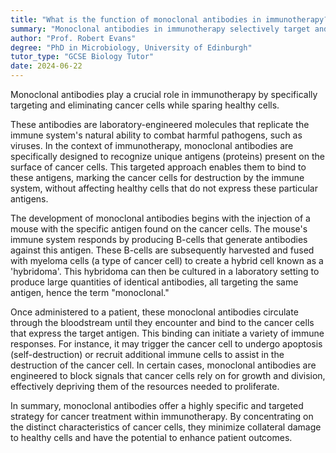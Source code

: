 ```yaml
---
title: "What is the function of monoclonal antibodies in immunotherapy?"
summary: "Monoclonal antibodies in immunotherapy selectively target and eliminate cancer cells while sparing healthy cells, enhancing treatment effectiveness and minimizing side effects."
author: "Prof. Robert Evans"
degree: "PhD in Microbiology, University of Edinburgh"
tutor_type: "GCSE Biology Tutor"
date: 2024-06-22
---
```


Monoclonal antibodies play a crucial role in immunotherapy by specifically targeting and eliminating cancer cells while sparing healthy cells.

These antibodies are laboratory-engineered molecules that replicate the immune system's natural ability to combat harmful pathogens, such as viruses. In the context of immunotherapy, monoclonal antibodies are specifically designed to recognize unique antigens (proteins) present on the surface of cancer cells. This targeted approach enables them to bind to these antigens, marking the cancer cells for destruction by the immune system, without affecting healthy cells that do not express these particular antigens.

The development of monoclonal antibodies begins with the injection of a mouse with the specific antigen found on the cancer cells. The mouse's immune system responds by producing B-cells that generate antibodies against this antigen. These B-cells are subsequently harvested and fused with myeloma cells (a type of cancer cell) to create a hybrid cell known as a 'hybridoma'. This hybridoma can then be cultured in a laboratory setting to produce large quantities of identical antibodies, all targeting the same antigen, hence the term "monoclonal."

Once administered to a patient, these monoclonal antibodies circulate through the bloodstream until they encounter and bind to the cancer cells that express the target antigen. This binding can initiate a variety of immune responses. For instance, it may trigger the cancer cell to undergo apoptosis (self-destruction) or recruit additional immune cells to assist in the destruction of the cancer cell. In certain cases, monoclonal antibodies are engineered to block signals that cancer cells rely on for growth and division, effectively depriving them of the resources needed to proliferate.

In summary, monoclonal antibodies offer a highly specific and targeted strategy for cancer treatment within immunotherapy. By concentrating on the distinct characteristics of cancer cells, they minimize collateral damage to healthy cells and have the potential to enhance patient outcomes.
    